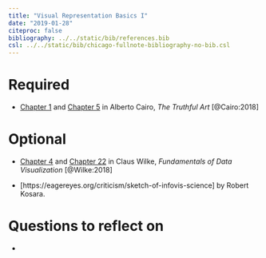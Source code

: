 ```yaml
---
title: "Visual Representation Basics I"
date: "2019-01-28"
citeproc: false
bibliography: ../../static/bib/references.bib
csl: ../../static/bib/chicago-fullnote-bibliography-no-bib.csl
---
```


# Required

- <i class="fas fa-book"></i> [Chapter 1](https://serialmentor.com/dataviz/color-basics.html) and [Chapter 5](https://serialmentor.com/dataviz/image-file-formats.html) in Alberto Cairo, *The Truthful Art* [@Cairo:2018]

# Optional

- <i class="fas fa-book"></i> [Chapter 4](https://serialmentor.com/dataviz/color-basics.html) and [Chapter 22](https://serialmentor.com/dataviz/image-file-formats.html) in Claus Wilke, *Fundamentals of Data Visualization* [@Wilke:2018]

- <i class="fas fa-external-link-square-alt"></i> [https://eagereyes.org/criticism/sketch-of-infovis-science] by Robert Kosara.

# Questions to reflect on

- 
